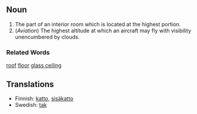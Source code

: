==Noun==
#The part of an interior room which is located at the highest portion.
#(''Aviation'') The highest altitude at which an aircraft may fly with visibility unencumbered by clouds.

===Related Words===
[[roof]]
[[floor]]
[[glass ceiling]]

==Translations==
*Finnish: [[katto]], [[sisäkatto]]
*Swedish: [[tak]]